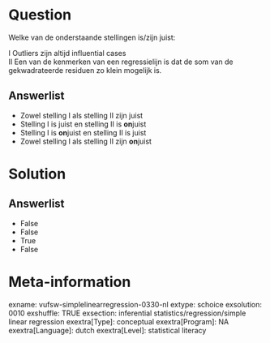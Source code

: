 Question
========
Welke van de onderstaande stellingen is/zijn juist:  
  
I Outliers zijn altijd influential cases  
II Een van de kenmerken van een regressielijn is dat de som van de
gekwadrateerde residuen zo klein mogelijk is.

Answerlist
----------
* Zowel stelling I als stelling II zijn juist
* Stelling I is juist en stelling II is **on**juist
* Stelling I is **on**juist en stelling II is juist
* Zowel stelling I als stelling II zijn **on**juist

Solution
========










Answerlist
----------
* False
* False
* True
* False

Meta-information
================
exname: vufsw-simplelinearregression-0330-nl
extype: schoice
exsolution: 0010
exshuffle: TRUE
exsection: inferential statistics/regression/simple linear regression
exextra[Type]: conceptual
exextra[Program]: NA
exextra[Language]: dutch
exextra[Level]: statistical literacy

